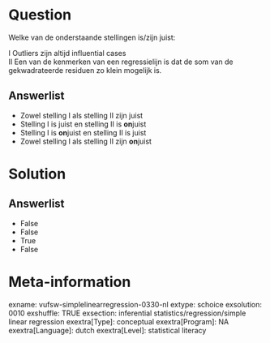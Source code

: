 Question
========
Welke van de onderstaande stellingen is/zijn juist:  
  
I Outliers zijn altijd influential cases  
II Een van de kenmerken van een regressielijn is dat de som van de
gekwadrateerde residuen zo klein mogelijk is.

Answerlist
----------
* Zowel stelling I als stelling II zijn juist
* Stelling I is juist en stelling II is **on**juist
* Stelling I is **on**juist en stelling II is juist
* Zowel stelling I als stelling II zijn **on**juist

Solution
========










Answerlist
----------
* False
* False
* True
* False

Meta-information
================
exname: vufsw-simplelinearregression-0330-nl
extype: schoice
exsolution: 0010
exshuffle: TRUE
exsection: inferential statistics/regression/simple linear regression
exextra[Type]: conceptual
exextra[Program]: NA
exextra[Language]: dutch
exextra[Level]: statistical literacy

